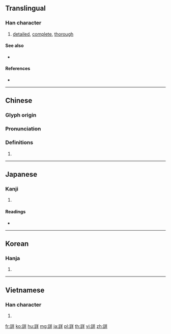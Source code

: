 {{character info/new}}
{{also|详}}
==Translingual==

===Han character===
{{Han char|rn=149|rad=言|as=06|sn=13|four=08651|canj=YRTQ|ids=⿰言羊}}

# [[detailed]], [[complete]], [[thorough]]

====See also====
* {{l|mul|評}} <!-- graphically similar -->

====References====
* {{Han ref|kx=1158.170|dkj=35446|dj=1624.110|hdz=63971.030|uh=8A73|ud=35443|bh=B8D4|bd=47316}}

----

==Chinese==
{{zh-forms|s=详}}

===Glyph origin===
{{Han etym}}

===Pronunciation===
{{zh-pron
|m=xiáng
|c=coeng4
|h=pfs=
|md=
|mn=qz,tw,xm:siông/twvk,zz:siâng
|w=
|mc=y
|oc=y
|cat=
}}

===Definitions===
{{zh-hanzi}}

# {{rfdef|lang=zh}}

----

==Japanese==

===Kanji===
{{ja-kanji|grade=c|rs=言06}}

# {{defn|lang=ja|sort=言06}}

====Readings====
* {{ja-readings|goon=[[ぞう]] (zō)|kanon=[[しょう]] (shō)|on=[[よう]] (yō)|kun=[[くわしい]] (kuwashii), [[つまびらか]] (tsumabiraka)|nanori=}}

----

==Korean==

===Hanja===
{{ko-hanja|hangeul=[[상]], [[양]]|eumhun=|rv=sang, yang|mr=sang, yang|y=sang, yang}}

# {{defn|lang=ko|sort=言06}}

----

==Vietnamese==

===Han character===
{{vi-hantu|[[tường]], [[dương]]|rs=言06}}

# {{defn|lang=vi|sort=言06}}

[[fr:詳]]
[[ko:詳]]
[[hu:詳]]
[[mg:詳]]
[[ja:詳]]
[[pl:詳]]
[[th:詳]]
[[vi:詳]]
[[zh:詳]]